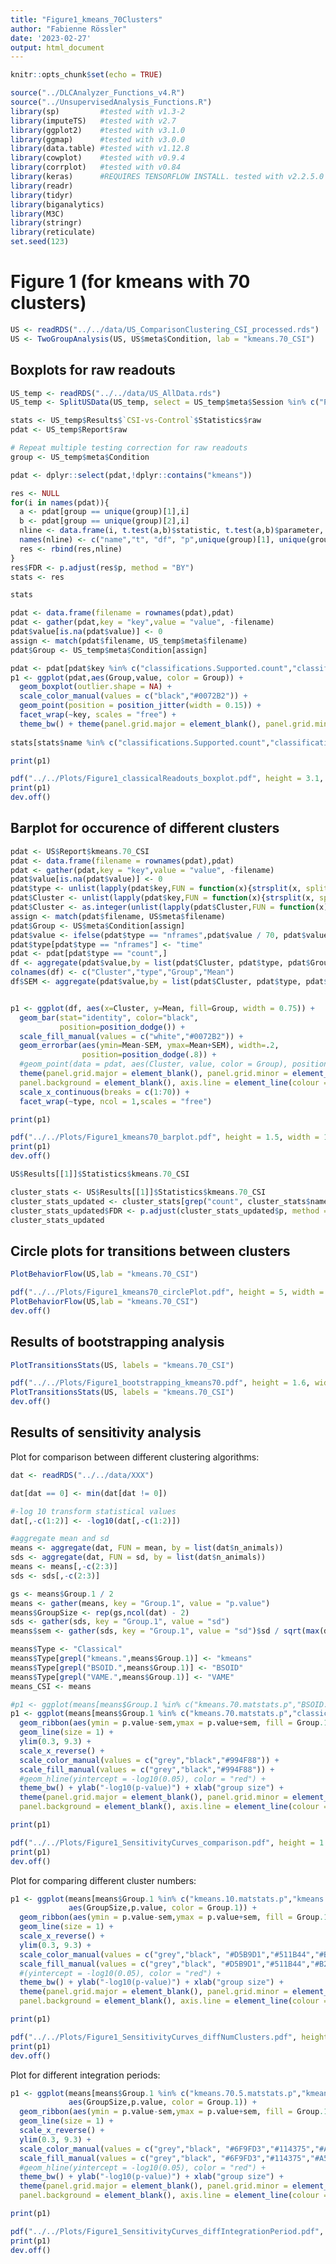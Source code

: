 ---
title: "Figure1_kmeans_70Clusters"
author: "Fabienne Rössler"
date: '2023-02-27'
output: html_document
---

```{r setup, include=FALSE}
knitr::opts_chunk$set(echo = TRUE)
```

```{r, message=FALSE, warning = FALSE}
source("../DLCAnalyzer_Functions_v4.R")
source("../UnsupervisedAnalysis_Functions.R")
library(sp)         #tested with v1.3-2
library(imputeTS)   #tested with v2.7
library(ggplot2)    #tested with v3.1.0
library(ggmap)      #tested with v3.0.0
library(data.table) #tested with v1.12.8
library(cowplot)    #tested with v0.9.4
library(corrplot)   #tested with v0.84
library(keras)      #REQUIRES TENSORFLOW INSTALL. tested with v2.2.5.0
library(readr)
library(tidyr)
library(biganalytics)
library(M3C)
library(stringr)
library(reticulate)
set.seed(123)
```

# Figure 1 (for kmeans with 70 clusters)

```{r}
US <- readRDS("../../data/US_ComparisonClustering_CSI_processed.rds")
US <- TwoGroupAnalysis(US, US$meta$Condition, lab = "kmeans.70_CSI")
```

## Boxplots for raw readouts

```{r, fig.height=3.1, fig.width=4}
US_temp <- readRDS("../../data/US_AllData.rds")
US_temp <- SplitUSData(US_temp, select = US_temp$meta$Session %in% c("PostCSI"))

stats <- US_temp$Results$`CSI-vs-Control`$Statistics$raw
pdat <- US_temp$Report$raw

# Repeat multiple testing correction for raw readouts
group <- US_temp$meta$Condition

pdat <- dplyr::select(pdat,!dplyr::contains("kmeans"))

res <- NULL
for(i in names(pdat)){
  a <- pdat[group == unique(group)[1],i]
  b <- pdat[group == unique(group)[2],i]
  nline <- data.frame(i, t.test(a,b)$statistic, t.test(a,b)$parameter, t.test(a,b)$p.value, mean(a), mean(b), mean(a) / mean(b))
  names(nline) <- c("name","t", "df", "p",unique(group)[1], unique(group)[2], "FC")
  res <- rbind(res,nline)
}
res$FDR <- p.adjust(res$p, method = "BY")
stats <- res

stats

pdat <- data.frame(filename = rownames(pdat),pdat)
pdat <- gather(pdat,key = "key",value = "value", -filename)
pdat$value[is.na(pdat$value)] <- 0
assign <- match(pdat$filename, US_temp$meta$filename)
pdat$Group <- US_temp$meta$Condition[assign]

pdat <- pdat[pdat$key %in% c("classifications.Supported.count","classifications.Unsupported.count","bodycentre.center.total.time","bodycentre.distance.moving"),]
p1 <- ggplot(pdat,aes(Group,value, color = Group)) + 
  geom_boxplot(outlier.shape = NA) + 
  scale_color_manual(values = c("black","#0072B2")) + 
  geom_point(position = position_jitter(width = 0.15)) + 
  facet_wrap(~key, scales = "free") + 
  theme_bw() + theme(panel.grid.major = element_blank(), panel.grid.minor = element_blank(), panel.background = element_blank())
 
stats[stats$name %in% c("classifications.Supported.count","classifications.Unsupported.count","bodycentre.center.total.time","bodycentre.distance.moving"),]

print(p1)

pdf("../../Plots/Figure1_classicalReadouts_boxplot.pdf", height = 3.1, width = 4)
print(p1)
dev.off()
```

## Barplot for occurence of different clusters

```{r, fig.height=1.5, fig.width=11}
pdat <- US$Report$kmeans.70_CSI
pdat <- data.frame(filename = rownames(pdat),pdat)
pdat <- gather(pdat,key = "key",value = "value", -filename)
pdat$value[is.na(pdat$value)] <- 0
pdat$type <- unlist(lapply(pdat$key,FUN = function(x){strsplit(x, split = "\\.")[[1]][2]}))
pdat$Cluster <- unlist(lapply(pdat$key,FUN = function(x){strsplit(x, split = "\\.")[[1]][1]}))
pdat$Cluster <- as.integer(unlist(lapply(pdat$Cluster,FUN = function(x){strsplit(x, split = "X")[[1]][2]})))
assign <- match(pdat$filename, US$meta$filename)
pdat$Group <- US$meta$Condition[assign]
pdat$value <- ifelse(pdat$type == "nframes",pdat$value / 70, pdat$value)
pdat$type[pdat$type == "nframes"] <- "time"
pdat <- pdat[pdat$type == "count",]
df <- aggregate(pdat$value,by = list(pdat$Cluster, pdat$type, pdat$Group), FUN = mean)
colnames(df) <- c("Cluster","type","Group","Mean")
df$SEM <- aggregate(pdat$value,by = list(pdat$Cluster, pdat$type, pdat$Group), FUN = sd)$x / sqrt(30)


p1 <- ggplot(df, aes(x=Cluster, y=Mean, fill=Group, width = 0.75)) + 
  geom_bar(stat="identity", color="black", 
           position=position_dodge()) +
  scale_fill_manual(values = c("white","#0072B2")) +
  geom_errorbar(aes(ymin=Mean-SEM, ymax=Mean+SEM), width=.2,
                position=position_dodge(.8)) +
  #geom_point(data = pdat, aes(Cluster, value, color = Group), position = position_jitterdodge(.3), color = "black", alpha = 0.2, size = 0.3)+ 
  theme(panel.grid.major = element_blank(), panel.grid.minor = element_blank(),
  panel.background = element_blank(), axis.line = element_line(colour = "black")) + 
  scale_x_continuous(breaks = c(1:70)) +
  facet_wrap(~type, ncol = 1,scales = "free")

print(p1)

pdf("../../Plots/Figure1_kmeans70_barplot.pdf", height = 1.5, width = 11)
print(p1)
dev.off()

US$Results[[1]]$Statistics$kmeans.70_CSI

cluster_stats <- US$Results[[1]]$Statistics$kmeans.70_CSI
cluster_stats_updated <- cluster_stats[grep("count", cluster_stats$name), ]
cluster_stats_updated$FDR <- p.adjust(cluster_stats_updated$p, method = "BY")
cluster_stats_updated
```

## Circle plots for transitions between clusters

```{r, fig.height=5, fig.width=5}
PlotBehaviorFlow(US,lab = "kmeans.70_CSI")

pdf("../../Plots/Figure1_kmeans70_circlePlot.pdf", height = 5, width = 5)
PlotBehaviorFlow(US,lab = "kmeans.70_CSI")
dev.off()
```


## Results of bootstrapping analysis

```{r, fig.width= 4.8, fig.height=1.6}
PlotTransitionsStats(US, labels = "kmeans.70_CSI")

pdf("../../Plots/Figure1_bootstrapping_kmeans70.pdf", height = 1.6, width = 4.8)
PlotTransitionsStats(US, labels = "kmeans.70_CSI")
dev.off()
```


## Results of sensitivity analysis

Plot for comparison between different clustering algorithms:

```{r,fig.width= 3.2, fig.height=1.7}
dat <- readRDS("../../data/XXX")

dat[dat == 0] <- min(dat[dat != 0])

#-log 10 transform statistical values
dat[,-c(1:2)] <- -log10(dat[,-c(1:2)])

#aggregate mean and sd
means <- aggregate(dat, FUN = mean, by = list(dat$n_animals))
sds <- aggregate(dat, FUN = sd, by = list(dat$n_animals))
means <- means[,-c(2:3)]
sds <- sds[,-c(2:3)]

gs <- means$Group.1 / 2
means <- gather(means, key = "Group.1", value = "p.value")
means$GroupSize <- rep(gs,ncol(dat) - 2)
sds <- gather(sds, key = "Group.1", value = "sd")
means$sem <- gather(sds, key = "Group.1", value = "sd")$sd / sqrt(max(dat$n_sim))

means$Type <- "Classical"
means$Type[grepl("kmeans.",means$Group.1)] <- "kmeans"
means$Type[grepl("BSOID.",means$Group.1)] <- "BSOID"
means$Type[grepl("VAME.",means$Group.1)] <- "VAME"
means_CSI <- means

#p1 <- ggplot(means[means$Group.1 %in% c("kmeans.70.matstats.p","BSOID.8.matstats.p","VAME.80.matstats.p","classical.top.p","DLC.PCA.p"),], aes(GroupSize,p.value, color = Group.1)) +
p1 <- ggplot(means[means$Group.1 %in% c("kmeans.70.matstats.p","classical.top.p","DLC.PCA.p"),], aes(GroupSize,p.value, color = Group.1)) +
  geom_ribbon(aes(ymin = p.value-sem,ymax = p.value+sem, fill = Group.1,alpha = 0.1)) + 
  geom_line(size = 1) +
  ylim(0.3, 9.3) +
  scale_x_reverse() + 
  scale_color_manual(values = c("grey","black","#994F88")) +
  scale_fill_manual(values = c("grey","black","#994F88")) +
  #geom_hline(yintercept = -log10(0.05), color = "red") +
  theme_bw() + ylab("-log10(p-value)") + xlab("group size") +
  theme(panel.grid.major = element_blank(), panel.grid.minor = element_blank(),
  panel.background = element_blank(), axis.line = element_line(colour = "black"))

print(p1)

pdf("../../Plots/Figure1_SensitivityCurves_comparison.pdf", height = 1.7, width = 3.37)
print(p1)
dev.off()
```

Plot for comparing different cluster numbers:

```{r,fig.width= 3.37, fig.height=1.7}
p1 <- ggplot(means[means$Group.1 %in% c("kmeans.10.matstats.p","kmeans.25.matstats.p","kmeans.70.matstats.p", "kmeans.100.matstats.p","classical.top.p","DLC.PCA.p"),], 
             aes(GroupSize,p.value, color = Group.1)) + 
  geom_ribbon(aes(ymin = p.value-sem,ymax = p.value+sem, fill = Group.1,alpha = 0.1)) + 
  geom_line(size = 1) +
  scale_x_reverse() + 
  ylim(0.3, 9.3) +
  scale_color_manual(values = c("grey","black", "#D5B9D1","#511B44","#B27CA6", "#8A487A")) +
  scale_fill_manual(values = c("grey","black", "#D5B9D1","#511B44","#B27CA6", "#8A487A")) +
  #(yintercept = -log10(0.05), color = "red") +
  theme_bw() + ylab("-log10(p-value)") + xlab("group size") +
  theme(panel.grid.major = element_blank(), panel.grid.minor = element_blank(),
  panel.background = element_blank(), axis.line = element_line(colour = "black"))

print(p1)

pdf("../../Plots/Figure1_SensitivityCurves_diffNumClusters.pdf", height = 1.7, width = 3.39)
print(p1)
dev.off()
```


Plot for different integration periods:

```{r,fig.width= 3.43, fig.height=1.7}
p1 <- ggplot(means[means$Group.1 %in% c("kmeans.70.5.matstats.p","kmeans.70.10.matstats.p","kmeans.70.matstats.p", "kmeans.70.30.matstats.p","classical.top.p","DLC.PCA.p"),], 
             aes(GroupSize,p.value, color = Group.1)) + 
  geom_ribbon(aes(ymin = p.value-sem,ymax = p.value+sem, fill = Group.1,alpha = 0.1)) + 
  geom_line(size = 1) +
  scale_x_reverse() +
  ylim(0.3, 9.3) +
  scale_color_manual(values = c("grey","black", "#6F9FD3","#114375","#A5C9E9", "#35669B")) +
  scale_fill_manual(values = c("grey","black", "#6F9FD3","#114375","#A5C9E9", "#35669B")) +
  #geom_hline(yintercept = -log10(0.05), color = "red") +
  theme_bw() + ylab("-log10(p-value)") + xlab("group size") +
  theme(panel.grid.major = element_blank(), panel.grid.minor = element_blank(),
  panel.background = element_blank(), axis.line = element_line(colour = "black"))

print(p1)

pdf("../../Plots/Figure1_SensitivityCurves_diffIntegrationPeriod.pdf", height = 1.7, width = 3.47)
print(p1)
dev.off()
```